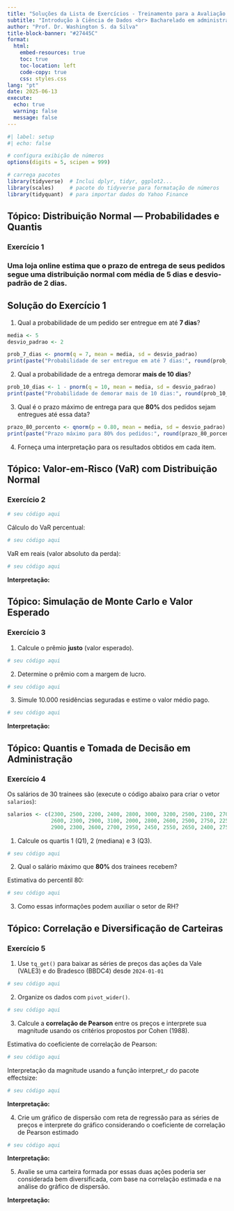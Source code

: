 ```yaml
---
title: "Soluções da Lista de Exercícios - Treinamento para a Avaliação 2"
subtitle: "Introdução à Ciência de Dados <br> Bacharelado em administração"
author: "Prof. Dr. Washington S. da Silva"
title-block-banner: "#27445C"
format:
  html:
    embed-resources: true
    toc: true
    toc-location: left
    code-copy: true
    css: styles.css
lang: "pt"
date: 2025-06-13
execute: 
  echo: true
  warning: false
  message: false
---
```


```r
#| label: setup
#| echo: false

# configura exibição de números
options(digits = 5, scipen = 999)

# carrega pacotes
library(tidyverse)  # Inclui dplyr, tidyr, ggplot2...
library(scales)     # pacote do tidyverse para formatação de números
library(tidyquant)  # para importar dados do Yahoo Finance
```



## Tópico: Distribuição Normal — Probabilidades e Quantis

### Exercício 1
### Uma loja online estima que o prazo de entrega de seus pedidos segue uma distribuição normal com média de 5 dias e desvio-padrão de 2 dias.


## Solução do Exercício 1

1. Qual a probabilidade de um pedido ser entregue em até **7 dias**?

```r
media <- 5
desvio_padrao <- 2

prob_7_dias <- pnorm(q = 7, mean = media, sd = desvio_padrao)
print(paste("Probabilidade de ser entregue em até 7 dias:", round(prob_7_dias, 4)))
```

2. Qual a probabilidade de a entrega demorar **mais de 10 dias**?

```r
prob_10_dias <- 1 - pnorm(q = 10, mean = media, sd = desvio_padrao)
print(paste("Probabilidade de demorar mais de 10 dias:", round(prob_10_dias, 4)))
```

3. Qual é o prazo máximo de entrega para que **80%** dos pedidos sejam 
entregues até essa data?

```r
prazo_80_porcento <- qnorm(p = 0.80, mean = media, sd = desvio_padrao)
print(paste("Prazo máximo para 80% dos pedidos:", round(prazo_80_porcento, 2), "dias"))
```


4. Forneça uma interpretação para os resultados obtidos em cada item.





## Tópico: Valor-em-Risco (VaR) com Distribuição Normal

### Exercício 2


```r
# seu código aqui
```


Cálculo do VaR percentual:

```r
# seu código aqui
```

VaR em reais (valor absoluto da perda):

```r
# seu código aqui
```

 
**Interpretação:**





## Tópico: Simulação de Monte Carlo e Valor Esperado

### Exercício 3

1. Calcule o prêmio **justo** (valor esperado).

```r
# seu código aqui
```

2. Determine o prêmio com a margem de lucro.

```r
# seu código aqui
```

3. Simule 10.000 residências seguradas e estime o valor médio pago.

```r
# seu código aqui
```


**Interpretação:**




## Tópico: Quantis e Tomada de Decisão em Administração

### Exercício 4

Os salários de 30 trainees são (execute o código abaixo para criar 
o vetor `salarios`):

```r
salarios <- c(2300, 2500, 2200, 2400, 2800, 3000, 3200, 2500, 2100, 2700,
              2600, 2300, 2900, 3100, 2000, 2800, 2600, 2500, 2750, 2250,
              2900, 2300, 2600, 2700, 2950, 2450, 2550, 2650, 2400, 2750)
```


1. Calcule os quartis 1 (Q1), 2 (mediana) e 3 (Q3).

```r
# seu código aqui
```

2. Qual o salário máximo que **80%** dos trainees recebem?

Estimativa do percentil 80:

```r
# seu código aqui
```


3. Como essas informações podem auxiliar o setor de RH?




## Tópico: Correlação e Diversificação de Carteiras

### Exercício 5

1. Use `tq_get()` para baixar as séries de preços das ações da Vale 
(VALE3) e do Bradesco (BBDC4) desde `2024-01-01`

```r
# seu código aqui
```

2. Organize os dados com `pivot_wider()`.

```r
# seu código aqui
```

3. Calcule a **correlação de Pearson** entre os preços e 
interprete sua magnitude usando os critérios propostos 
por Cohen (1988).

Estimativa do coeficiente de correlação de Pearson:

```r
# seu código aqui
```

Interpretação da magnitude usando a função interpret_r do pacote 
effectsize:

```r
# seu código aqui
```

**Interpretação:**



4. Crie um gráfico de dispersão com reta de regressão para as 
séries de preços e interprete do gráfico considerando o coeficiente de 
correlação de Pearson estimado

```r
# seu código aqui
```


**Interpretação:**


5. Avalie se uma carteira formada por essas duas ações poderia ser 
considerada bem diversificada, com base na correlação estimada e 
na análise do gráfico de dispersão.

**Interpretação:**
